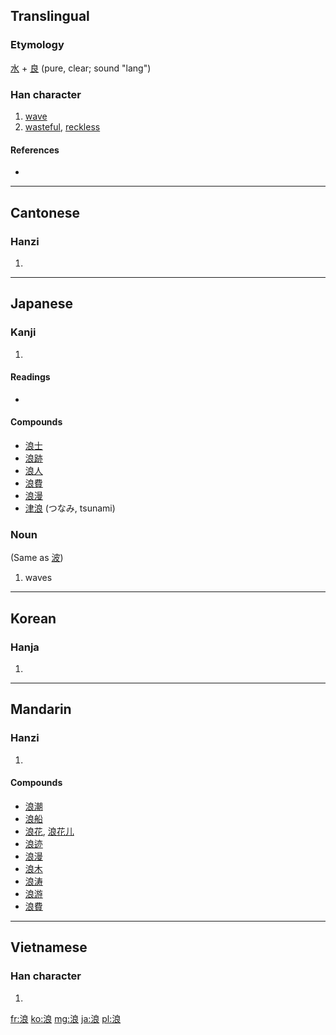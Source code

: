 {{also|浪}}
==Translingual==

===Etymology===
[[水]] + [[良]] (pure, clear; sound "lang")

===Han character===
{{Han char|rn=85|rad=水|as=07|sn=10|four=3713<sub>2</sub>|canj=水戈日女 (EIAV)}}

# [[wave]]
# [[wasteful]], [[reckless]]

====References====
* {{Han ref|kx=0624.180|dkj=17482|dj=1022.030|hdz=31634.060|uh=6D6A|ud=28010|bh=AEF6|bd=44790}}

----

==Cantonese==

===Hanzi===
{{yue-hanzi|jyut=|y=long6}}

# {{defn|Cantonese|sort=水07}}

----

==Japanese==

===Kanji===
{{ja-kanji|grade=c|rs=水07}}

# {{defn|Japanese|sort=水07}}

====Readings====
* {{ja-readings|on=[[ろう]] (rō), [[らん]] (ran)|kun=[[なみ]] (nami)}}

====Compounds====
* [[浪士]]
* [[浪跡]]
* [[浪人]]
* [[浪費]]
* [[浪漫]]
* [[津浪]] (つなみ, tsunami)

===Noun===

{{ja-noun|k|hira=なみ|rom=nami}}
(Same as [[波]])
# waves

----

==Korean==

===Hanja===
{{ko-hanja|hangeul=[[랑]]>[[낭]]|eumhun=|rv=rang>nang|mr=rang>nang|y=lang>nang}}

# {{defn|Korean|sort=水07}}

----

==Mandarin==

===Hanzi===
{{cmn-hanzi|pin=[[láng]] ([[lang2]]), [[làng]] ([[lang4]])|wg=lang<sup>2</sup>, lang<sup>4</sup>}}

# {{defn|Mandarin|sort=水07}}

====Compounds====
* [[浪潮]]
* [[浪船]]
* [[浪花]], [[浪花儿]]
* [[浪迹]]
* [[浪漫]]
* [[浪木]]
* [[浪涛]]
* [[浪游]]
* [[浪費]]

----

==Vietnamese==

===Han character===
{{vi-hantu|[[lãng]], [[lảng]], [[lặng]], [[rằng]], [[lăng]], [[trảng]]|rs=水07}}

# {{defn|Vietnamese|sort=水07}}

[[fr:浪]]
[[ko:浪]]
[[mg:浪]]
[[ja:浪]]
[[pl:浪]]